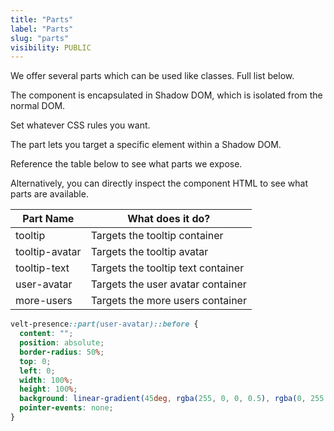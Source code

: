 ```yaml
---
title: "Parts"
label: "Parts"
slug: "parts"
visibility: PUBLIC
---
```




<Steps>

<Step title="Select the part you want to modify">
We offer several parts which can be used like classes. Full list below.

The component is encapsulated in Shadow DOM, which is isolated from the normal DOM.
</Step>

<Step title="Apply your CSS rules">
Set whatever CSS rules you want.

The part lets you target a specific element within a Shadow DOM.
</Step>

<Step title="Check out the table below">
Reference the table below to see what parts we expose.

Alternatively, you can directly inspect the component HTML to see what parts are available.

| Part Name      | What does it do?                   |
| -------------- | ---------------------------------- |
| tooltip        | Targets the tooltip container      |
| tooltip-avatar | Targets the tooltip avatar         |
| tooltip-text   | Targets the tooltip text container |
| user-avatar    | Targets the user avatar container  |
| more-users     | Targets the more users container   |
</Step>


</Steps>






<RequestExample>

```css Parts
velt-presence::part(user-avatar)::before {
  content: "";
  position: absolute;
  border-radius: 50%;
  top: 0;
  left: 0;
  width: 100%;
  height: 100%;
  background: linear-gradient(45deg, rgba(255, 0, 0, 0.5), rgba(0, 255, 0, 0.5));
  pointer-events: none;
}
```

</RequestExample>
